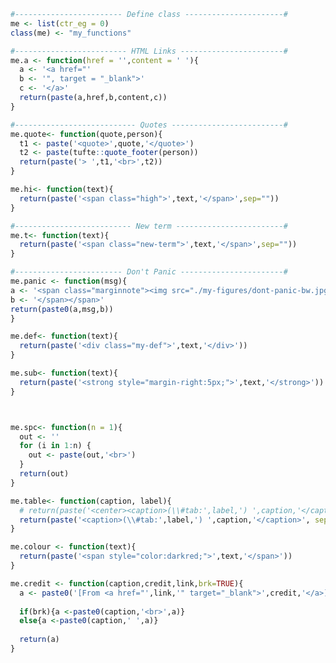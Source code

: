 ```r
#------------------------ Define class ----------------------#
me <- list(ctr_eg = 0)
class(me) <- "my_functions"

#------------------------- HTML Links -----------------------#
me.a <- function(href = '',content = ' '){
  a <- '<a href="'
  b <- '", target = "_blank">'
  c <- '</a>'
  return(paste(a,href,b,content,c))
}

#--------------------------- Quotes -------------------------#
me.quote<- function(quote,person){
  t1 <- paste('<quote>',quote,'</quote>')
  t2 <- paste(tufte::quote_footer(person))
  return(paste('> ',t1,'<br>',t2))
}

me.hi<- function(text){
  return(paste('<span class="high">',text,'</span>',sep=""))
}

#-------------------------- New term ------------------------#
me.t<- function(text){
  return(paste('<span class="new-term">',text,'</span>',sep=""))
}

#------------------------ Don't Panic -----------------------#
me.panic <- function(msg){
a <- '<span class="marginnote"><img src="./my-figures/dont-panic-bw.jpg" style="width:50%;"><br><span style="color:black;">'
b <- '</span></span>'
return(paste0(a,msg,b))
}

me.def<- function(text){
  return(paste('<div class="my-def">',text,'</div>'))
}

me.sub<- function(text){
  return(paste('<strong style="margin-right:5px;">',text,'</strong>'))
}



me.spc<- function(n = 1){
  out <- ''
  for (i in 1:n) {
    out <- paste(out,'<br>')
  }
  return(out)
}

me.table<- function(caption, label){
  # return(paste('<center><caption>(\\#tab:',label,') ',caption,'</caption></center><br>', sep = ''))
  return(paste('<caption>(\\#tab:',label,') ',caption,'</caption>', sep = ''))
}

me.colour <- function(text){
  return(paste('<span style="color:darkred;">',text,'</span>'))
}

me.credit <- function(caption,credit,link,brk=TRUE){
  a <- paste0('[From <a href="',link,'" target="_blank">',credit,'</a>]')
  
  if(brk){a <-paste0(caption,'<br>',a)}
  else{a <-paste0(caption,' ',a)}
  
  return(a)
}

```

$$
\newcommand{\mathHigh}[2]{#1}
\newcommand{\textcolor}[2]{#2}
\newcommand{\v}[1]{\vec{#1_{}}}
\newcommand{\mnote}[1]{\quad\quad(\text{#1})}
\newcommand\mdescrip[1]{}
\newcommand\unit[1]{\;#1}
$$